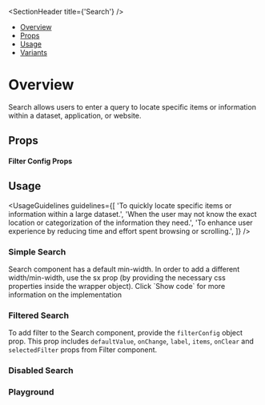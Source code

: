 
<Meta of={SearchStories} />

<SectionHeader title={'Search'} />

- [Overview](#overview)
- [Props](#props)
- [Usage](#usage)
- [Variants](#variants)

# Overview

Search allows users to enter a query to locate specific items or information within a dataset, application, or website.

## Props

<ArgTypes of={Search} />

#### Filter Config Props

<ArgTypes of={SearchFilterConfigDummyStory} />

## Usage

<UsageGuidelines
  guidelines={[
    'To quickly locate specific items or information within a large dataset.',
    'When the user may not know the exact location or categorization of the information they need.',
    'To enhance user experience by reducing time and effort spent browsing or scrolling.',
  ]}
/>

<SubsectionHeader title="Variants" />

### Simple Search

<Tip>
  Search component has a default min-width. In order to add a different width/min-width, use the sx
  prop (by providing the necessary css properties inside the wrapper object). Click `Show code` for
  more information on the implementation
</Tip>

<Canvas of={SearchStories.SimpleSearch} />

### Filtered Search

To add filter to the Search component, provide the `filterConfig` object prop. This prop includes `defaultValue`, `onChange`, `label`, `items`, `onClear` and `selectedFilter` props from Filter component.

<Canvas of={SearchStories.FilteredSearch} />

### Disabled Search

<Canvas of={SearchStories.DisabledSearch} />

### Playground

<Canvas of={SearchStories.Playground} />
